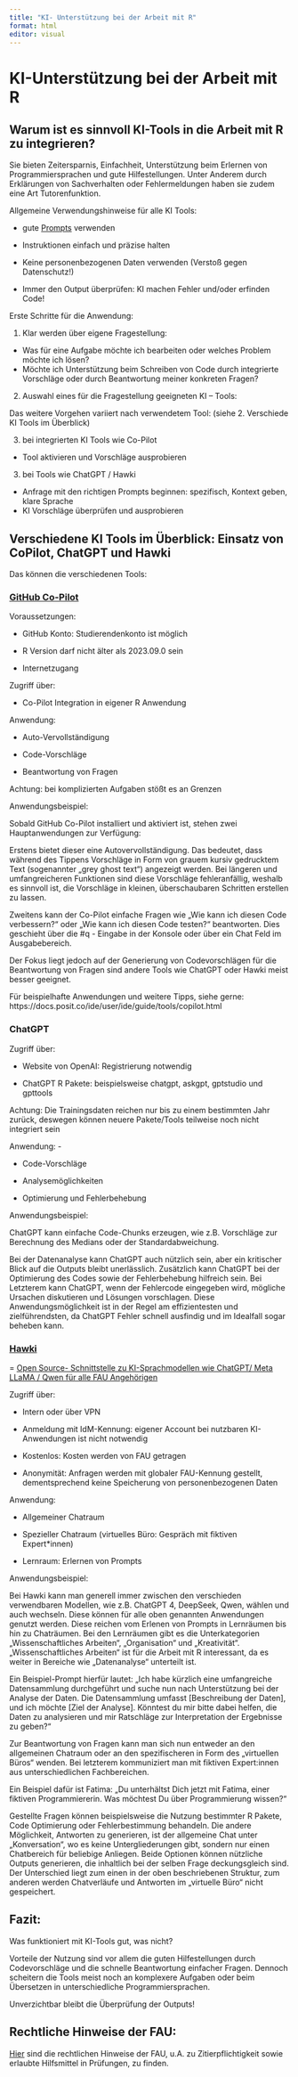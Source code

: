 ```yaml
---
title: "KI- Unterstützung bei der Arbeit mit R"
format: html
editor: visual
---
```


# KI-Unterstützung bei der Arbeit mit R

## Warum ist es sinnvoll KI-Tools in die Arbeit mit R zu integrieren?

Sie bieten Zeitersparnis, Einfachheit, Unterstützung beim Erlernen von Programmiersprachen und gute Hilfestellungen. Unter Anderem durch Erklärungen von Sachverhalten oder Fehlermeldungen haben sie zudem eine Art Tutorenfunktion.

::: callout-important
Allgemeine Verwendungshinweise für alle KI Tools:

-   gute [Prompts](https://www.intern.fau.de/informationstechnik-it/it-tipps-aus-dem-cio-office/prompting-lernen/) verwenden

-   Instruktionen einfach und präzise halten

-   Keine personenbezogenen Daten verwenden (Verstoß gegen Datenschutz!)

-   Immer den Output überprüfen: KI machen Fehler und/oder erfinden Code!
:::

Erste Schritte für die Anwendung:

1.  Klar werden über eigene Fragestellung:

-   Was für eine Aufgabe möchte ich bearbeiten oder welches Problem möchte ich lösen?
-   Möchte ich Unterstützung beim Schreiben von Code durch integrierte Vorschläge oder durch Beantwortung meiner konkreten Fragen?

2.  Auswahl eines für die Fragestellung geeigneten KI – Tools:

Das weitere Vorgehen variiert nach verwendetem Tool: (siehe 2. Verschiede KI Tools im Überblick)

3.  bei integrierten KI Tools wie Co-Pilot

-   Tool aktivieren und Vorschläge ausprobieren

3.  bei Tools wie ChatGPT / Hawki

-   Anfrage mit den richtigen Prompts beginnen: spezifisch, Kontext geben, klare Sprache
-   KI Vorschläge überprüfen und ausprobieren

## Verschiedene KI Tools im Überblick: Einsatz von CoPilot, ChatGPT und Hawki

Das können die verschiedenen Tools:

### [GitHub Co-Pilot](https://docs.posit.co/ide/user/ide/guide/tools/copilot.html)

Voraussetzungen:

-   GitHub Konto: Studierendenkonto ist möglich

-   R Version darf nicht älter als 2023.09.0 sein

-   Internetzugang

Zugriff über:

-   Co-Pilot Integration in eigener R Anwendung

Anwendung:

-   Auto-Vervollständigung

-   Code-Vorschläge

-   Beantwortung von Fragen

Achtung: bei komplizierten Aufgaben stößt es an Grenzen

Anwendungsbeispiel:

Sobald GitHub Co-Pilot installiert und aktiviert ist, stehen zwei Hauptanwendungen zur Verfügung:

Erstens bietet dieser eine Autovervollständigung. Das bedeutet, dass während des Tippens Vorschläge in Form von grauem kursiv gedrucktem Text (sogenannter „grey ghost text“) angezeigt werden. Bei längeren und umfangreicheren Funktionen sind diese Vorschläge fehleranfällig, weshalb es sinnvoll ist, die Vorschläge in kleinen, überschaubaren Schritten erstellen zu lassen.

Zweitens kann der Co-Pilot einfache Fragen wie „Wie kann ich diesen Code verbessern?“ oder „Wie kann ich diesen Code testen?“ beantworten. Dies geschieht über die #q - Eingabe in der Konsole oder über ein Chat Feld im Ausgabebereich.

Der Fokus liegt jedoch auf der Generierung von Codevorschlägen für die Beantwortung von Fragen sind andere Tools wie ChatGPT oder Hawki meist besser geeignet.

Für beispielhafte Anwendungen und weitere Tipps, siehe gerne: https://docs.posit.co/ide/user/ide/guide/tools/copilot.html

### ChatGPT

Zugriff über:

-   Website von OpenAI: Registrierung notwendig

-   ChatGPT R Pakete: beispielsweise chatgpt, askgpt, gptstudio und gpttools

Achtung: Die Trainingsdaten reichen nur bis zu einem bestimmten Jahr zurück, deswegen können neuere Pakete/Tools teilweise noch nicht integriert sein

Anwendung: -

-   Code-Vorschläge

-   Analysemöglichkeiten

-   Optimierung und Fehlerbehebung

Anwendungsbeispiel:

ChatGPT kann einfache Code-Chunks erzeugen, wie z.B. Vorschläge zur Berechnung des Medians oder der Standardabweichung.

Bei der Datenanalyse kann ChatGPT auch nützlich sein, aber ein kritischer Blick auf die Outputs bleibt unerlässlich. Zusätzlich kann ChatGPT bei der Optimierung des Codes sowie der Fehlerbehebung hilfreich sein. Bei Letzterem kann ChatGPT, wenn der Fehlercode eingegeben wird, mögliche Ursachen diskutieren und Lösungen vorschlagen. Diese Anwendungsmöglichkeit ist in der Regel am effizientesten und zielführendsten, da ChatGPT Fehler schnell ausfindig und im Idealfall sogar beheben kann.

### [Hawki](https://www.intern.fau.de/informationstechnik-it/laufende-projekte/hawki-schnittstelle-fuer-ki-sprachmodelle/)

= [Open Source- Schnittstelle zu KI-Sprachmodellen wie ChatGPT/ Meta LLaMA / Qwen für alle FAU Angehörigen](https://www.fau.de/2024/09/news/studium/chatgpt-und-co-fuer-alle-fau-mitglieder/)

Zugriff über:

-   Intern oder über VPN

-   Anmeldung mit IdM-Kennung: eigener Account bei nutzbaren KI-Anwendungen ist nicht notwendig

-   Kostenlos: Kosten werden von FAU getragen

-   Anonymität: Anfragen werden mit globaler FAU-Kennung gestellt, dementsprechend keine Speicherung von personenbezogenen Daten

Anwendung:

-   Allgemeiner Chatraum

-   Spezieller Chatraum (virtuelles Büro: Gespräch mit fiktiven Expert\*innen)

-   Lernraum: Erlernen von Prompts

Anwendungsbeispiel:

Bei Hawki kann man generell immer zwischen den verschieden verwendbaren Modellen, wie z.B. ChatGPT 4, DeepSeek, Qwen, wählen und auch wechseln. Diese können für alle oben genannten Anwendungen genutzt werden. Diese reichen vom Erlenen von Prompts in Lernräumen bis hin zu Chaträumen. Bei den Lernräumen gibt es die Unterkategorien „Wissenschaftliches Arbeiten“, „Organisation“ und „Kreativität“. „Wissenschaftliches Arbeiten“ ist für die Arbeit mit R interessant, da es weiter in Bereiche wie „Datenanalyse“ unterteilt ist.

Ein Beispiel-Prompt hierfür lautet: „Ich habe kürzlich eine umfangreiche Datensammlung durchgeführt und suche nun nach Unterstützung bei der Analyse der Daten. Die Datensammlung umfasst \[Beschreibung der Daten\], und ich möchte \[Ziel der Analyse\]. Könntest du mir bitte dabei helfen, die Daten zu analysieren und mir Ratschläge zur Interpretation der Ergebnisse zu geben?“

Zur Beantwortung von Fragen kann man sich nun entweder an den allgemeinen Chatraum oder an den spezifischeren in Form des „virtuellen Büros“ wenden. Bei letzterem kommuniziert man mit fiktiven Expert:innen aus unterschiedlichen Fachbereichen.

Ein Beispiel dafür ist Fatima: „Du unterhältst Dich jetzt mit Fatima, einer fiktiven Programmiererin. Was möchtest Du über Programmierung wissen?“

Gestellte Fragen können beispielsweise die Nutzung bestimmter R Pakete, Code Optimierung oder Fehlerbestimmung behandeln. Die andere Möglichkeit, Antworten zu generieren, ist der allgemeine Chat unter „Konversation“, wo es keine Untergliederungen gibt, sondern nur einen Chatbereich für beliebige Anliegen. Beide Optionen können nützliche Outputs generieren, die inhaltlich bei der selben Frage deckungsgleich sind. Der Unterschied liegt zum einen in der oben beschriebenen Struktur, zum anderen werden Chatverläufe und Antworten im „virtuelle Büro“ nicht gespeichert.

## Fazit:

Was funktioniert mit KI-Tools gut, was nicht?

Vorteile der Nutzung sind vor allem die guten Hilfestellungen durch Codevorschläge und die schnelle Beantwortung einfacher Fragen. Dennoch scheitern die Tools meist noch an komplexere Aufgaben oder beim Übersetzen in unterschiedliche Programmiersprachen.

Unverzichtbar bleibt die Überprüfung der Outputs!

## Rechtliche Hinweise der FAU:

[Hier](https://digitale-lehre.fau.de/digital-lehren/umsetzen/kuenstliche-intelligenz-in-der-lehre/) sind die rechtlichen Hinweise der FAU, u.A. zu Zitierpflichtigkeit sowie erlaubte Hilfsmittel in Prüfungen, zu finden.
